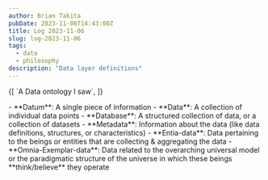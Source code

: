 ```yaml
---
author: Brian Takita
pubDate: 2023-11-06T14:43:00Z
title: Log 2023-11-06
slug: log-2023-11-06
tags:
  - data
  - philosophy
description: "Data layer definitions"
---
```


<p>
	{[
		`A Data ontology I saw`,
		<Rel dom={
			footnote_c_({ ctx, id: 'clif-high-data' },
				atb_({ href: 'https://youtu.be/z78fcGbtZ94?si=JznGhvjrl0EvgBPj&t=639' },
					`SCI-FI WORLD LUNACY - EXPLORERS' GUIDE TO SCIFI WORLD`))
		}/>
	]}
</p>
- **Datum**: A single piece of information
- **Data**: A collection of individual data points
- **Database**: A structured collection of data, or a collection of datasets
- **Metadata**: Information about the data (like data definitions, structures, or characteristics)
- **Entia-data**: Data pertaining to the beings or entities that are collecting & aggregating the data
- **Omnia-Exemplar-data**: Data related to the overarching universal model or the paradigmatic structure of the
universe in which these beings **think/believe** they operate
<Rel dom={footnote_list_c_({ ctx })}></Rel>
